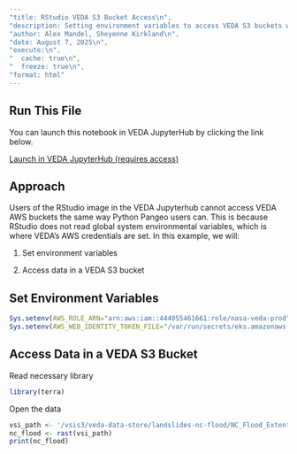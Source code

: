 ```yaml
---
"title: RStudio VEDA S3 Bucket Access\n",
"description: Setting environment variables to access VEDA S3 buckets within RStudio\n",
"author: Alex Mandel, Sheyenne Kirkland\n",
"date: August 7, 2025\n",
"execute:\n",
"  cache: true\n",
"  freeze: true\n",
"format: html"
---
```


## Run This File
You can launch this notebook in VEDA JupyterHub by clicking the link below.

[Launch in VEDA JupyterHub (requires access)](https://hub.openveda.cloud/hub/user-redirect/git-pull?repo=https://github.com/NASA-IMPACT/veda-docs&urlpath=lab/tree/veda-docs/user-guide/notebooks/quickstarts/rstudio-bucket-access.qmd&branch=main)

## Approach
Users of the RStudio image in the VEDA Jupyterhub cannot access VEDA AWS buckets the same way Python Pangeo users can. This is because RStudio does not read global system environmental variables, which is where VEDA’s AWS credentials are set. In this example, we will:

1. Set environment variables

2. Access data in a VEDA S3 bucket

## Set Environment Variables

```r
Sys.setenv(AWS_ROLE_ARN="arn:aws:iam::444055461661:role/nasa-veda-prod")
Sys.setenv(AWS_WEB_IDENTITY_TOKEN_FILE="/var/run/secrets/eks.amazonaws.com/serviceaccount/token")
```

## Access Data in a VEDA S3 Bucket

Read necessary library

```r
library(terra)
```

Open the data

```r
vsi_path <- '/vsis3/veda-data-store/landslides-nc-flood/NC_Flood_Extent_2024-09-29.tif'
nc_flood <- rast(vsi_path)
print(nc_flood)
```